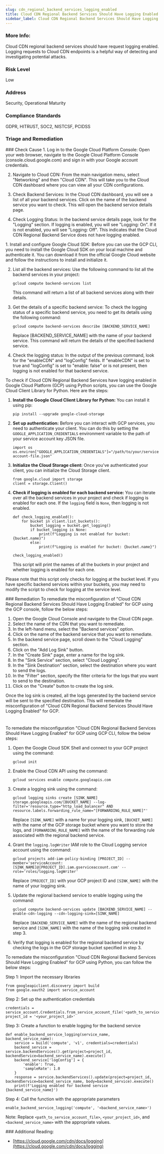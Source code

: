 ```yaml
---
slug: cdn_regional_backend_services_logging_enabled
title: Cloud CDN Regional Backend Services Should Have Logging Enabled
sidebar_label: Cloud CDN Regional Backend Services Should Have Logging Enabled
---
```


### More Info:

Cloud CDN regional backend services should have request logging enabled. Logging requests to Cloud CDN endpoints is a helpful way of detecting and investigating potential attacks.

### Risk Level

Low

### Address

Security, Operational Maturity

### Compliance Standards

GDPR, HITRUST, SOC2, NISTCSF, PCIDSS


### Triage and Remediation
<Tabs>

<Tab title='Cause'>
### Check Cause
<AccordionGroup>
<Accordion title='Using Console' defaultOpen='true'>
1. Log in to the Google Cloud Platform Console: Open your web browser, navigate to the Google Cloud Platform Console (console.cloud.google.com) and sign in with your Google account credentials.

2. Navigate to Cloud CDN: From the main navigation menu, select "Networking" and then "Cloud CDN". This will take you to the Cloud CDN dashboard where you can view all your CDN configurations.

3. Check Backend Services: In the Cloud CDN dashboard, you will see a list of all your backend services. Click on the name of the backend service you want to check. This will open the backend service details page.

4. Check Logging Status: In the backend service details page, look for the "Logging" section. If logging is enabled, you will see "Logging: On". If it is not enabled, you will see "Logging: Off". This indicates that the Cloud CDN Regional Backend Service does not have logging enabled.
</Accordion>

<Accordion title='Using CLI'>
1. Install and configure Google Cloud SDK: Before you can use the GCP CLI, you need to install the Google Cloud SDK on your local machine and authenticate it. You can download it from the official Google Cloud website and follow the instructions to install and initialize it.

2. List all the backend services: Use the following command to list all the backend services in your project:

   ```
   gcloud compute backend-services list
   ```

   This command will return a list of all backend services along with their details.

3. Get the details of a specific backend service: To check the logging status of a specific backend service, you need to get its details using the following command:

   ```
   gcloud compute backend-services describe [BACKEND_SERVICE_NAME]
   ```

   Replace [BACKEND_SERVICE_NAME] with the name of your backend service. This command will return the details of the specified backend service.

4. Check the logging status: In the output of the previous command, look for the "enableCDN" and "logConfig" fields. If "enableCDN" is set to true and "logConfig" is set to "enable: false" or is not present, then logging is not enabled for that backend service.
</Accordion>

<Accordion title='Using Python'>
To check if Cloud CDN Regional Backend Services have logging enabled in Google Cloud Platform (GCP) using Python scripts, you can use the Google Cloud Client Library for Python. Here are the steps:

1. **Install the Google Cloud Client Library for Python:**
   You can install it using pip:
   ```
   pip install --upgrade google-cloud-storage
   ```

2. **Set up authentication:**
   Before you can interact with GCP services, you need to authenticate your client. You can do this by setting the `GOOGLE_APPLICATION_CREDENTIALS` environment variable to the path of your service account key JSON file.
   ```
   import os
   os.environ["GOOGLE_APPLICATION_CREDENTIALS"]="/path/to/your/service-account-file.json"
   ```

3. **Initialize the Cloud Storage client:**
   Once you've authenticated your client, you can initialize the Cloud Storage client.
   ```
   from google.cloud import storage
   client = storage.Client()
   ```

4. **Check if logging is enabled for each backend service:**
   You can iterate over all the backend services in your project and check if logging is enabled for each one. If the `logging` field is `None`, then logging is not enabled.
   ```
   def check_logging_enabled():
       for bucket in client.list_buckets():
           bucket_logging = bucket.get_logging()
           if bucket_logging is None:
               print(f"Logging is not enabled for bucket: {bucket.name}")
           else:
               print(f"Logging is enabled for bucket: {bucket.name}")

   check_logging_enabled()
   ```
   This script will print the names of all the buckets in your project and whether logging is enabled for each one.

Please note that this script only checks for logging at the bucket level. If you have specific backend services within your buckets, you may need to modify the script to check for logging at the service level.
</Accordion>

</AccordionGroup>
</Tab>

<Tab title='Remediation'>
### Remediation

<AccordionGroup>
<Accordion title='Using Console' defaultOpen='true'>
To remediate the misconfiguration of "Cloud CDN Regional Backend Services Should Have Logging Enabled" for GCP using the GCP console, follow the below steps:

1. Open the Google Cloud Console and navigate to the Cloud CDN page.
2. Select the name of the CDN that you want to remediate.
3. In the left-hand menu, select the "Backend services" option.
4. Click on the name of the backend service that you want to remediate.
5. In the backend service page, scroll down to the "Cloud Logging" section.
6. Click on the "Add Log Sink" button.
7. In the "Create Sink" page, enter a name for the log sink.
8. In the "Sink Service" section, select "Cloud Logging".
9. In the "Sink Destination" section, select the destination where you want to send the logs.
10. In the "Filter" section, specify the filter criteria for the logs that you want to send to the destination.
11. Click on the "Create" button to create the log sink.

Once the log sink is created, all the logs generated by the backend service will be sent to the specified destination. This will remediate the misconfiguration of "Cloud CDN Regional Backend Services Should Have Logging Enabled" for GCP.

#
</Accordion>

<Accordion title='Using CLI'>
To remediate the misconfiguration "Cloud CDN Regional Backend Services Should Have Logging Enabled" for GCP using GCP CLI, follow the below steps:

1. Open the Google Cloud SDK Shell and connect to your GCP project using the command:

   `gcloud init`

2. Enable the Cloud CDN API using the command:

   `gcloud services enable compute.googleapis.com`

3. Create a logging sink using the command:

   `gcloud logging sinks create [SINK_NAME] storage.googleapis.com/[BUCKET_NAME] --log-filter='resource.type="http_load_balancer" AND resource.labels.forwarding_rule_name="[FORWARDING_RULE_NAME]"'`

   Replace `[SINK_NAME]` with a name for your logging sink, `[BUCKET_NAME]` with the name of the GCP storage bucket where you want to store the logs, and `[FORWARDING_RULE_NAME]` with the name of the forwarding rule associated with the regional backend service.

4. Grant the `logging.logWriter` IAM role to the Cloud Logging service account using the command:

   `gcloud projects add-iam-policy-binding [PROJECT_ID] --member='serviceAccount:[SINK_NAME]@[PROJECT_ID].iam.gserviceaccount.com' --role='roles/logging.logWriter'`

   Replace `[PROJECT_ID]` with your GCP project ID and `[SINK_NAME]` with the name of your logging sink.

5. Update the regional backend service to enable logging using the command:

   `gcloud compute backend-services update [BACKEND_SERVICE_NAME] --enable-cdn-logging --cdn-logging-sink=[SINK_NAME]`

   Replace `[BACKEND_SERVICE_NAME]` with the name of the regional backend service and `[SINK_NAME]` with the name of the logging sink created in step 3.

6. Verify that logging is enabled for the regional backend service by checking the logs in the GCP storage bucket specified in step 3.
</Accordion>

<Accordion title='Using Python'>
To remediate the misconfiguration "Cloud CDN Regional Backend Services Should Have Logging Enabled" for GCP using Python, you can follow the below steps:

Step 1: Import the necessary libraries

```
from googleapiclient.discovery import build
from google.oauth2 import service_account
```

Step 2: Set up the authentication credentials

```
credentials = service_account.Credentials.from_service_account_file('<path_to_service_account_file>')
project_id = '<your_project_id>'
```

Step 3: Create a function to enable logging for the backend service

```
def enable_backend_service_logging(service_name, backend_service_name):
    service = build('compute', 'v1', credentials=credentials)
    backend_service = service.backendServices().get(project=project_id, backendService=backend_service_name).execute()
    backend_service['logConfig'] = {
        'enable': True,
        'sampleRate': 1.0
    }
    response = service.backendServices().update(project=project_id, backendService=backend_service_name, body=backend_service).execute()
    print(f'Logging enabled for backend service {backend_service_name}')
```

Step 4: Call the function with the appropriate parameters

```
enable_backend_service_logging('compute', '<backend_service_name>')
```

Note: Replace `<path_to_service_account_file>`, `<your_project_id>`, and `<backend_service_name>` with the appropriate values.
</Accordion>

</AccordionGroup>
</Tab>
</Tabs>
### Additional Reading:

- [https://cloud.google.com/cdn/docs/logging](https://cloud.google.com/cdn/docs/logging) 

